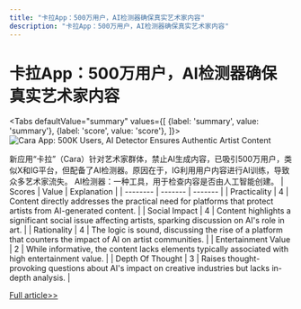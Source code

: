 ```yaml
---
title: "卡拉App：500万用户，AI检测器确保真实艺术家内容"
description: "卡拉App：500万用户，AI检测器确保真实艺术家内容"
---
```



# 卡拉App：500万用户，AI检测器确保真实艺术家内容


<Tabs
	defaultValue="summary"
	values={[
	{label: 'summary', value: 'summary'},
	{label: 'score', value: 'score'},
]}>
<TabItem value="summary">
<img
  src="https://image.informedainews.com/2024/06/08/To-wz4-1717825172-0.jpg"
  alt="Cara App: 500K Users, AI Detector Ensures Authentic Artist Content"
/>



新应用“卡拉”（Cara）针对艺术家群体，禁止AI生成内容，已吸引500万用户，类似X和IG平台，但配备了AI检测器。原因在于，IG利用用户内容进行AI训练，导致众多艺术家流失。
AI检测器：一种工具，用于检查内容是否由人工智能创建。
</TabItem>
<TabItem value="score">
	| Scores     | Value   | Explanation |
	| -------- | ------- | ------- |
	| Practicality  | 4    | Content directly addresses the practical need for platforms that protect artists from AI-generated content.    |
	| Social Impact | 4     | Content highlights a significant social issue affecting artists, sparking discussion on AI's role in art.    |
	| Rationality    | 4    | The logic is sound, discussing the rise of a platform that counters the impact of AI on artist communities.    |
	| Entertainment Value    | 2    | While informative, the content lacks elements typically associated with high entertainment value.    |
	| Depth Of Thought    | 3    | Raises thought-provoking questions about AI's impact on creative industries but lacks in-depth analysis.    |
</TabItem>
</Tabs>

[Full article>>](https://x.com/nishuang/status/1798689734719615133)

